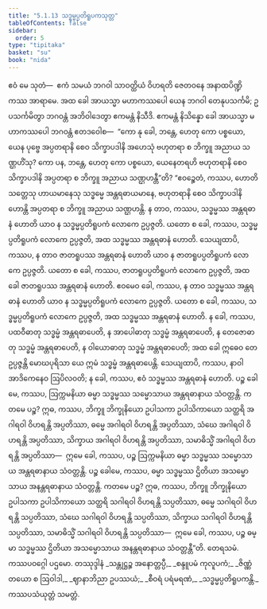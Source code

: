 ```yaml
---
title: "5.1.13 သဒ္ဓမ္မပ္ပတိရူပကသုတ္တ"
tableOfContents: false
sidebar:
  order: 5
type: "tipitaka"
basket: "su"
book: "nida"
---
```



<DynamicBreadcrumb />

<Division number="156" book="nida">

<Paragraph number="1010" book="nida">
ဧဝံ မေ သုတံ—  ဧကံ သမယံ ဘဂဝါ သာဝတ္ထိယံ ဝိဟရတိ ဇေတဝနေ အနာထပိဏ္ဍိကဿ အာရာမေ. အထ ခေါ အာယသ္မာ မဟာကဿပေါ ယေန ဘဂဝါ တေနုပသင်္ကမိ; ဥပသင်္ကမိတွာ ဘဂဝန္တံ အဘိဝါဒေတွာ ဧကမန္တံ နိသီဒိ. ဧကမန္တံ နိသိန္နော ခေါ အာယသ္မာ မဟာကဿပေါ ဘဂဝန္တံ ဧတဒဝေါစ—  “ကော နု ခေါ, ဘန္တေ, ဟေတု ကော ပစ္စယော, ယေန ပုဗ္ဗေ အပ္ပတရာနိ စေဝ သိက္ခာပဒါနိ အဟေသုံ ဗဟုတရာ စ ဘိက္ခူ အညာယ သဏ္ဌဟိံသု? ကော ပန, ဘန္တေ, ဟေတု ကော ပစ္စယော, ယေနေတရဟိ ဗဟုတရာနိ စေဝ သိက္ခာပဒါနိ အပ္ပတရာ စ ဘိက္ခူ အညာယ သဏ္ဌဟန္တီ”တိ? “ဧဝဉ္စေတံ, ကဿပ, ဟောတိ သတ္တေသု ဟာယမာနေသု သဒ္ဓမ္မေ အန္တရဓာယမာနေ, ဗဟုတရာနိ စေဝ သိက္ခာပဒါနိ ဟောန္တိ အပ္ပတရာ စ ဘိက္ခူ အညာယ သဏ္ဌဟန္တိ. န တာဝ, ကဿပ, သဒ္ဓမ္မဿ အန္တရဓာနံ ဟောတိ ယာဝ န သဒ္ဓမ္မပ္ပတိရူပကံ လောကေ ဥပ္ပဇ္ဇတိ. ယတော စ ခေါ, ကဿပ, သဒ္ဓမ္မပ္ပတိရူပကံ လောကေ ဥပ္ပဇ္ဇတိ, အထ သဒ္ဓမ္မဿ အန္တရဓာနံ ဟောတိ.
</Paragraph>

<Paragraph number="1011" book="nida">
သေယျထာပိ, ကဿပ, န တာဝ ဇာတရူပဿ အန္တရဓာနံ ဟောတိ ယာဝ န ဇာတရူပပ္ပတိရူပကံ လောကေ ဥပ္ပဇ္ဇတိ. ယတော စ ခေါ, ကဿပ, ဇာတရူပပ္ပတိရူပကံ လောကေ ဥပ္ပဇ္ဇတိ, အထ ခေါ ဇာတရူပဿ အန္တရဓာနံ ဟောတိ. ဧဝမေဝ ခေါ, ကဿပ, န တာဝ သဒ္ဓမ္မဿ အန္တရဓာနံ ဟောတိ ယာဝ န သဒ္ဓမ္မပ္ပတိရူပကံ လောကေ ဥပ္ပဇ္ဇတိ. ယတော စ ခေါ, ကဿပ, သဒ္ဓမ္မပ္ပတိရူပကံ လောကေ ဥပ္ပဇ္ဇတိ, အထ သဒ္ဓမ္မဿ အန္တရဓာနံ ဟောတိ.
</Paragraph>

<Paragraph number="1012" book="nida">
န ခေါ, ကဿပ, ပထဝီဓာတု သဒ္ဓမ္မံ အန္တရဓာပေတိ, န အာပေါဓာတု သဒ္ဓမ္မံ အန္တရဓာပေတိ, န တေဇောဓာတု သဒ္ဓမ္မံ အန္တရဓာပေတိ, န ဝါယောဓာတု သဒ္ဓမ္မံ အန္တရဓာပေတိ; အထ ခေါ ဣဓေဝ တေ ဥပ္ပဇ္ဇန္တိ မောဃပုရိသာ ယေ ဣမံ သဒ္ဓမ္မံ အန္တရဓာပေန္တိ. သေယျထာပိ, ကဿပ, နာဝါ အာဒိကေနေဝ ဩပိလဝတိ; န ခေါ, ကဿပ, ဧဝံ သဒ္ဓမ္မဿ အန္တရဓာနံ ဟောတိ.
</Paragraph>

<Paragraph number="1013" book="nida">
ပဉ္စ ခေါမေ, ကဿပ, ဩက္ကမနိယာ ဓမ္မာ သဒ္ဓမ္မဿ သမ္မောသာယ အန္တရဓာနာယ သံဝတ္တန္တိ. ကတမေ ပဉ္စ? ဣဓ, ကဿပ, ဘိက္ခူ ဘိက္ခုနိယော ဥပါသကာ ဥပါသိကာယော သတ္ထရိ အဂါရဝါ ဝိဟရန္တိ အပ္ပတိဿာ, ဓမ္မေ အဂါရဝါ ဝိဟရန္တိ အပ္ပတိဿာ, သံဃေ အဂါရဝါ ဝိဟရန္တိ အပ္ပတိဿာ, သိက္ခာယ အဂါရဝါ ဝိဟရန္တိ အပ္ပတိဿာ, သမာဓိသ္မိံ အဂါရဝါ ဝိဟရန္တိ အပ္ပတိဿာ—  ဣမေ ခေါ, ကဿပ, ပဉ္စ ဩက္ကမနိယာ ဓမ္မာ သဒ္ဓမ္မဿ သမ္မောသာယ အန္တရဓာနာယ သံဝတ္တန္တိ.
</Paragraph>

<Paragraph number="1014" book="nida">
ပဉ္စ ခေါမေ, ကဿပ, ဓမ္မာ သဒ္ဓမ္မဿ ဌိတိယာ အသမ္မောသာယ အနန္တရဓာနာယ သံဝတ္တန္တိ. ကတမေ ပဉ္စ? ဣဓ, ကဿပ, ဘိက္ခူ ဘိက္ခုနိယော ဥပါသကာ ဥပါသိကာယော သတ္ထရိ သဂါရဝါ ဝိဟရန္တိ သပ္ပတိဿာ, ဓမ္မေ သဂါရဝါ ဝိဟရန္တိ သပ္ပတိဿာ, သံဃေ သဂါရဝါ ဝိဟရန္တိ သပ္ပတိဿာ, သိက္ခာယ သဂါရဝါ ဝိဟရန္တိ သပ္ပတိဿာ, သမာဓိသ္မိံ သဂါရဝါ ဝိဟရန္တိ သပ္ပတိဿာ—  ဣမေ ခေါ, ကဿပ, ပဉ္စ ဓမ္မာ သဒ္ဓမ္မဿ ဌိတိယာ အသမ္မောသာယ အနန္တရဓာနာယ သံဝတ္တန္တီ”တိ.

</Paragraph>
</Division>

<Paragraph number="1015" type="center" book="nida">
တေရသမံ.



</Paragraph>

<Paragraph number="1016" type="center" book="nida">
ကဿပဝဂ္ဂေါ ပဌမော.



</Paragraph>

<Paragraph number="1017" type="center" book="nida">
တဿုဒ္ဒါနံ


</Paragraph>

<Paragraph number="1018" type="verses" book="nida">
_သန္တုဋ္ဌဉ္စ အနောတ္တပ္ပီ,_  
_စန္ဒူပမံ ကုလူပကံ;_  
_ဇိဏ္ဏံ တယော စ ဩဝါဒါ,_  
_ဈာနာဘိညာ ဥပဿယံ;_  
_စီဝရံ ပရံမရဏံ,_  
_သဒ္ဓမ္မပ္ပတိရူပကန္တိ._  


</Paragraph>

<Paragraph number="1019" type="center" book="nida">
ကဿပသံယုတ္တံ သမတ္တံ.
</Paragraph>